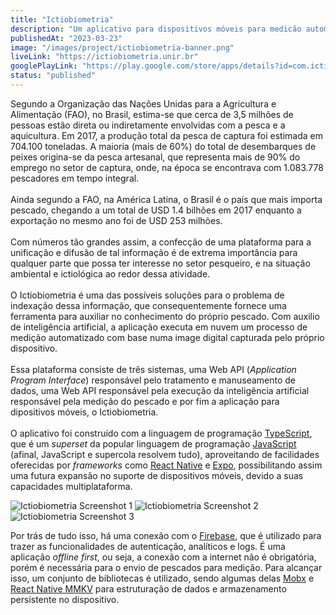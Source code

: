 ```yaml
---
title: "Ictiobiometria"
description: "Um aplicativo para dispositivos móveis para medicão automática de peixes com apoio de inteligência artificial."
publishedAt: "2023-03-23"
image: "/images/project/ictiobiometria-banner.png"
liveLink: "https://ictiobiometria.unir.br"
googlePlayLink: "https://play.google.com/store/apps/details?id=com.ictiobiometria.tambaqui"
status: "published"
---
```


Segundo a Organização das Nações Unidas para a Agricultura e Alimentação (FAO), no Brasil, estima-se que cerca de 3,5 milhões de pessoas estão direta ou indiretamente envolvidas com a pesca e a aquicultura. Em 2017, a produção total da pesca de captura foi estimada em 704.100 toneladas. A maioria (mais de 60%) do total de desembarques de peixes origina-se da pesca artesanal, que representa mais de 90% do emprego no setor de captura, onde, na época se encontrava com 1.083.778 pescadores em tempo integral.
\
\
Ainda segundo a FAO, na América Latina, o Brasil é o país que mais importa pescado, chegando a um total de USD 1.4 bilhões em 2017 enquanto a exportação no mesmo ano foi de USD 253 milhões.
\
\
Com números tão grandes assim, a confecção de uma plataforma para a unificação e difusão de tal informação é de extrema importância para qualquer parte que possa ter interesse no setor pesqueiro, e na situação ambiental e ictiológica ao redor dessa atividade.
\
\
O Ictiobiometria é uma das possíveis soluções para o problema de indexação dessa informação, que consequentemente fornece uma ferramenta para auxiliar no conhecimento do próprio pescado. Com auxilio de inteligência artificial, a aplicação executa em nuvem um processo de medição automatizado com base numa image digital capturada pelo próprio dispositivo.
\
\
Essa plataforma consiste de três sistemas, uma Web API (_Application Program Interface_) responsável pelo tratamento e manuseamento de dados, uma Web API responsável pela execução da inteligência artificial responsável pela medição do pescado e por fim a aplicação para dipositivos móveis, o Ictiobiometria.
\
\
O aplicativo foi construído com a linguagem de programação [TypeScript](https://typescriptlang.org), que é um _superset_ da popular linguagem de programação [JavaScript](https://www.ecma-international.org/publications-and-standards/standards/ecma-262/) (afinal, JavaScript e supercola resolvem tudo), aproveitando de facilidades oferecidas por _frameworks_ como [React Native](https://reactnative.dev) e [Expo](https://expo.dev), possibilitando assim uma futura expansão no suporte de dispositivos móveis, devido a suas capacidades multiplataforma.

<div className="my-5 flex flex-wrap items-center justify-center gap-x-5 gap-y-3">
  <Img
    caption="Boas Vindas e introdução"
    isVertical
    src="https://play-lh.googleusercontent.com/2SMsIRFEWCPMYdcsj4VcTHkUT5Lhr1eH69YlBzESsB_tgh_nLgQ7X5-wQUqkyWmsfN3M=w526-h296"
    alt="Ictiobiometria Screenshot 1"
  />
  <Img
    caption="Detalhes de um pescado submetido"
    isVertical
    src="https://play-lh.googleusercontent.com/TO06_Wxk1H7pP7TeN-OnbLds5D6t9NXCo-De0vXvwtR3P-AnTnz6-6FAS4VTtWWGzLA=w526-h296"
    alt="Ictiobiometria Screenshot 2"
  />
  <Img
    caption="Lista de pescados submetidos (pessoal)"
    isVertical
    src="https://play-lh.googleusercontent.com/sMlp4xL23_mAs1J7h49TwzFOvu9XWJJ42YJ1bp9dmOn-DCN0qDy9uenDnUaa9e1GUUpv=w526-h296"
    alt="Ictiobiometria Screenshot 3"
  />
</div>

Por trás de tudo isso, há uma conexão com o [Firebase](https://firebase.google.com), que é utilizado para trazer as funcionalidades de autenticação, analíticos e logs. É uma aplicação _offline first_, ou seja, a conexão com a internet não é obrigatória, porém é necessária para o envio de pescados para medição. Para alcançar isso, um conjunto de bibliotecas é utilizado, sendo algumas delas [Mobx](https://mobx.js.org) e [React Native MMKV](https://github.com/mrousavy/react-native-mmkv) para estruturação de dados e armazenamento persistente no dispositivo.
